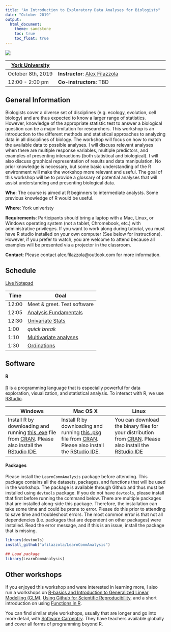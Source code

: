 ```yaml
---
title: "An Introduction to Exploratory Data Analyses for Biologists"
date: "October 2019"
output: 
  html_document:
    theme: sandstone
    toc: true
    toc_float: true
---
```


<div style="width:500px; height=350px">
![](images/mainpage.jpg)
</div>

[York University](https://www.yorku.ca/index.html) | 
----------------|-----------------------------------
October 8th, 2019   | **Instructor**: [Alex Filazzola](http://www.filazzola.info)
12:00 - 2:00 pm   | **Co-instructors**: TBD

## General Information

Biologists cover a diverse set of disciplines (e.g. ecology, evolution, cell biology) and are thus expected to know a larger range of statistics. However, knowledge of the appropriate statistic test to answer a biological question can be a major limitation for researchers. This workshop is an introduction to the different methods and statistical approaches to analyzing data in all disciplines of biology. The workshop will focus on how to match the available data to possible analyses. I will discuss relevant analyses when there are multiple response variables, multiple predictors, and examples of presenting interactions (both statistical and biological). I will also discuss graphical representation of results and data manipulation. No prior knowledge is necessary, but some basic understanding of the R environment will make the workshop more relevant and useful. The goal of this workshop will be to provide a glossary of potential analyses that will assist understanding and presenting biological data.


**Who**: The course is aimed at R beginners to intermediate analysts. Some previous knowledge of R would be useful.

**Where**: York univeristy

**Requirements**: Participants should bring a laptop with a Mac, Linux, or Windows operating system (not a tablet, Chromebook, etc.) with administrative privileges. If you want to work along during tutorial, you must have R studio installed on your own computer (See below for instructions). However, if you prefer to watch, you are welcome to attend because all examples will be presented via a projector in the classroom. 

**Contact**: Please contact alex.filazzola@outlook.com for more information.

## Schedule

[Live Notepad](https://docs.google.com/document/d/1len4qcM-EkEMOl0NuNROyqlqMruqg4B4TZm4OS0NPoQ/edit)

Time   | Goal
-------|------------
12:00   | Meet & greet. Test software
12:05  | [Analysis Fundamentals](Analysis.Fundamental//Intro.html)
12:30 | [Univariate Stats](Univariate//index.html)
1:00  | *quick break*
1:10 | [Multivariate analyses](Indices//indices.html)
1:30 | [Ordinations](Ordinations//ordinations.html)


## Software

#### R

[R](http://www.r-project.org/) is a programming language that is especially powerful for data exploration, visualization, and statistical analysis. To interact with R, we use [RStudio](http://www.rstudio.com/).


Windows        |   Mac OS  X   |      Linux
---------------|---------------|---------------
Install R by downloading and running [this .exe](http://cran.r-project.org/bin/windows/base/release.htm) file from [CRAN](http://cran.r-project.org/index.html). Please also install the [RStudio IDE](http://www.rstudio.com/ide/download/desktop).| Install R by downloading and running [this .pkg](http://cran.r-project.org/bin/macosx/R-latest.pkg) file from [CRAN](http://cran.r-project.org/index.html). Please also install the [RStudio IDE](http://www.rstudio.com/ide/download/desktop).|You can download the binary files for your distribution from [CRAN](http://cran.r-project.org/index.html). Please also install the [RStudio IDE](http://www.rstudio.com/ide/download/desktop)

#### Packages

Please install the `LearnCommAnalysis` package before attending. This package contains all the datasets, packages, and functions that will be used in the workshop. The package is available through Github and thus must be installed using `devtools` package. If you do not have `devtools`, please install that first before running the command below. There are multiple packages that are installed along-side this package. Therefore, the installation can take some time and could be prone to error. Please do this prior to attending to save time and troubleshoot errors. The most common error is that not all dependencies (i.e. packages that are dependent on other packages) were installed. Read the error message, and if this is an issue, install the package that is missing. 

```r
library(devtools)
install_github("afilazzola/LearnCommAnalysis")

## Load package
library(LearnCommAnalysis)
```


## Other workshops

If you enjoyed this workshop and were interested in learning more, I also run a workshops on [R-basics and Introduction to Generalized Linear Modelling (GLM)](https://afilazzola.github.io/YorkU.GLM.2017-04-28/), [Using Github for Scientific Reproducibility](https://afilazzola.github.io/UoA.GithubWorkshop.2018/), and a short introduction on using [Functions in R](https://afilazzola.github.io/Functions.workshop.YorkU2017/). 

You can find similar style workshops, usually that are longer and go into more detail, with [Software Carpentry](https://software-carpentry.org/). They have teachers available globally and cover all forms of programming beyond R. 
